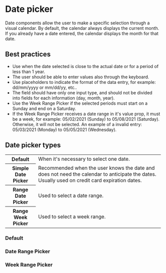 
# Date picker

Date components allow the user to make a specific selection through a visual calendar. By default, the calendar always displays the current month. If you already have a date entered, the calendar displays the month for that date.

## Best practices

- Use when the date selected is close to the actual date or for a period of less than 1 year.
- The user should be able to enter values also through the keyboard.
- Use placeholders to indicate the format of the data entry, for example: dd/mm/yyyy or mm/dd/yy, etc..
- The field should have only one input type, and should not be divided into fields for each information (day, month, year).
- Use the Week Range Picker if the selected periods must start on a Sunday and end on a Saturday.
- If the Week Range Picker receives a date range in it's value prop, it must be a week, for example: 05/02/2021 (Sunday) to 05/08/2021 (Saturday). Otherwise, it will not be selected. An example of a invalid entry: 05/03/2021 (Monday) to 05/05/2021 (Wednesday).

## Date picker types

<table>
  <tbody>
    <tr>
      <th width={160}>Default</th>
      <td>When it's necessary to select one date.</td>
    </tr>
    <tr>
      <th>Simple Date Picker</th>
      <td>
        Recommended when the user knows the date and does not need the calendar to anticipate the dates. Usually used on
        credit card expiration dates.
      </td>
    </tr>
    <tr>
      <th>Range Date Picker</th>
      <td>Used to select a date range.</td>
    </tr>
    <tr>
      <th>Range Week Picker</th>
      <td>Used to select a week range.</td>
    </tr>
  </tbody>
</table>

### Default

<Demo src='pages/components/date-picker/DatePickerExample' />

### Date Range Picker

<Demo src='pages/components/date-picker/DateRangePickerExample' />

### Week Range Picker

<Demo src='pages/components/date-picker/WeekRangePickerExample' />
